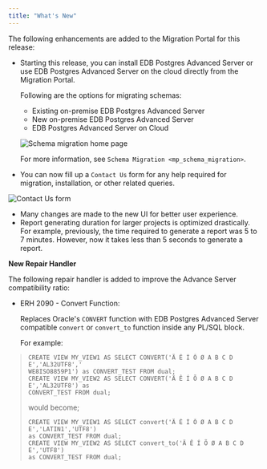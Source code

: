 ```yaml
---
title: "What's New"
---
```


<div id="whats_new" class="registered_link"></div>


The following enhancements are added to the Migration Portal for this release:

-   Starting this release, you can install EDB Postgres Advanced Server or use EDB Postgres Advanced Server on the cloud directly from the Migration Portal.

    Following are the options for migrating schemas:

    -   Existing on-premise EDB Postgres Advanced Server
    -   New on-premise EDB Postgres Advanced Server
    -   EDB Postgres Advanced Server on Cloud

    ![*Schema migration home page*](images/mp_schema_migration_home.png)

    For more information, see `Schema Migration <mp_schema_migration>`.

-   You can now fill up a `Contact Us` form for any help required for migration, installation, or other related queries.

![*Contact Us form*](images/mp_schema_mig_exist_epas_contact_us.png)

-   Many changes are made to the new UI for better user experience.
-   Report generating duration for larger projects is optimized drastically. For example, previously, the time required to generate a report was 5 to 7 minutes. However, now it takes less than 5 seconds to generate a report.

**New Repair Handler**

The following repair handler is added to improve the Advance Server compatibility ratio:

-   ERH 2090 - Convert Function:

    Replaces Oracle's `CONVERT` function with EDB Postgres Advanced Server compatible `convert` or `convert_to` function inside any PL/SQL block.

    For example:

>     CREATE VIEW MY_VIEW1 AS SELECT CONVERT('Ä Ê Í Õ Ø A B C D E','AL32UTF8','
>     WE8ISO8859P1') as CONVERT_TEST FROM dual;
>     CREATE VIEW MY_VIEW2 AS SELECT CONVERT('Ä Ê Í Õ Ø A B C D E','AL32UTF8') as
>     CONVERT_TEST FROM dual;
>
> would become;
>
>     CREATE VIEW MY_VIEW1 AS SELECT convert('Ä Ê Í Õ Ø A B C D E','LATIN1','UTF8')
>     as CONVERT_TEST FROM dual;
>     CREATE VIEW MY_VIEW2 AS SELECT convert_to('Ä Ê Í Õ Ø A B C D E','UTF8')
>     as CONVERT_TEST FROM dual;

